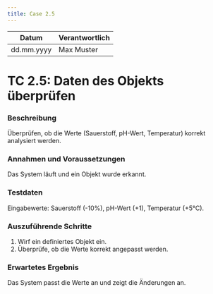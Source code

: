 ```yaml
---
title: Case 2.5
---
```


| Datum       | Verantwortlich |
|-------------|----------------|
| dd.mm.yyyy  | Max Muster     |

# TC 2.5: Daten des Objekts überprüfen

### Beschreibung
Überprüfen, ob die Werte (Sauerstoff, pH-Wert, Temperatur) korrekt analysiert werden.

### Annahmen und Voraussetzungen
Das System läuft und ein Objekt wurde erkannt.

### Testdaten
Eingabewerte: Sauerstoff (-10%), pH-Wert (+1), Temperatur (+5°C).

### Auszuführende Schritte
1. Wirf ein definiertes Objekt ein.
2. Überprüfe, ob die Werte korrekt angepasst werden.

### Erwartetes Ergebnis
Das System passt die Werte an und zeigt die Änderungen an.